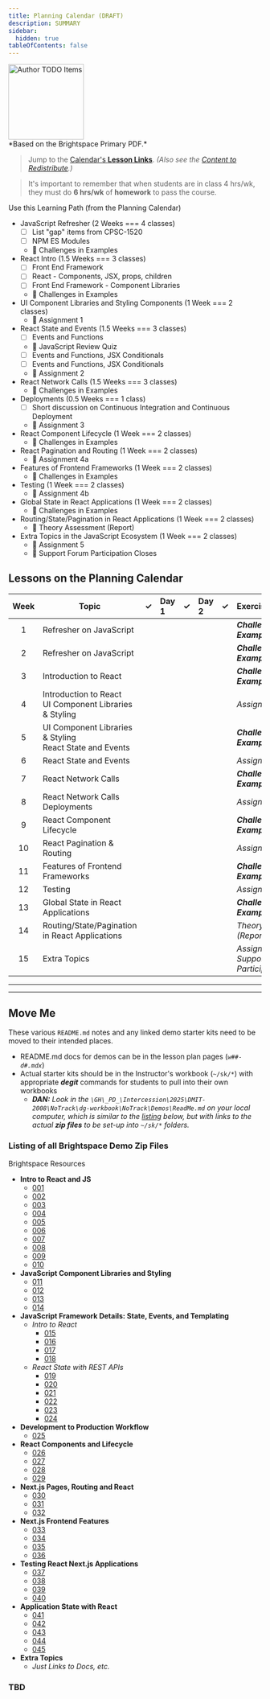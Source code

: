 ```yaml
---
title: Planning Calendar (DRAFT)
description: SUMMARY
sidebar:
  hidden: true
tableOfContents: false
---
```



<Image src={todo} alt="Author TODO Items" class="float-end ml-3" width="150" />
<Aside title="Work-In-Progress (WIP)" type="caution">
*Based on the Brightspace Primary PDF.*
</Aside>

> Jump to the [Calendar's **Lesson Links**](#lessons-on-the-planning-calendar). *(Also see the [Content to Redistribute](#move-me).)*

> It's important to remember that when students are in class 4 hrs/wk, they must do **6 hrs/wk** of **homework** to pass the course.

Use this Learning Path (from the Planning Calendar)

- JavaScript Refresher (2 Weeks === 4 classes)
  - [ ] List "gap" items from CPSC-1520
  - [ ] NPM ES Modules
  - 🎉 Challenges in Examples
- React Intro (1.5 Weeks === 3 classes)
  - [ ] Front End Framework
  - [ ] React - Components, JSX, props, children
  - [ ] Front End Framework - Component Libraries
  - 🎉 Challenges in Examples
- UI Component Libraries and Styling Components (1 Week === 2 classes)
  - 🎉 Assignment 1
- React State and Events (1.5 Weeks === 3 classes)
  - [ ] Events and Functions
  - 🎉 JavaScript Review Quiz
  - [ ] Events and Functions, JSX Conditionals
  - [ ] Events and Functions, JSX Conditionals
  - 🎉 Assignment 2
- React Network Calls (1.5 Weeks === 3 classes)
  - 🎉 Challenges in Examples
- Deployments (0.5 Weeks === 1 class)
  - [ ] Short discussion on Continuous Integration and Continuous Deployment
  - 🎉 Assignment 3
- React Component Lifecycle (1 Week === 2 classes)
  - 🎉 Challenges in Examples
- React Pagination and Routing (1 Week === 2 classes)
  - 🎉 Assignment 4a
- Features of Frontend Frameworks (1 Week === 2 classes)
  - 🎉 Challenges in Examples
- Testing (1 Week === 2 classes)
  - 🎉 Assignment 4b
- Global State in React Applications (1 Week === 2 classes)
  - 🎉 Challenges in Examples
- Routing/State/Pagination in React Applications (1 Week === 2 classes)
  - 🎉 Theory Assessment (Report)
- Extra Topics in the JavaScript Ecosystem (1 Week === 2 classes)
  - 🎉 Assignment 5
  - 🎉 Support Forum Participation Closes


## Lessons on the Planning Calendar

| Week | Topic | &check; | Day 1 | &check; | Day 2 | &check; | Exercise/Assignment |
|:----:|-------|--------:|:------|--------:|:------|--------:|:--------------------|
|  1 | Refresher on JavaScript | &nbsp; | <PageLink href="w01-d1" text="JS Refresh - Class Intro" /> | &nbsp; | <PageLink href="w01-d2" text="JS Refresh - Language Fundamentals" /> | &nbsp; | ***Challenges in Examples*** |
|  2 | Refresher on JavaScript | &nbsp; | <PageLink href="w02-d1" text="JS Refresh - NPM ES Modules" /> | &nbsp; | <PageLink href="w02-d2" text="JS Refresh - Wrap Up" /> | &nbsp; | ***Challenges in Examples*** |
|  3 | Introduction to React | &nbsp; | <PageLink href="w03-d1" text="Front end Framework - Full Intro" /> | &nbsp; | <PageLink href="w03-d2" text="React - Components, JSX, Props, Children" /> | &nbsp; | ***Challenges in Examples*** |
|  4 | Introduction to React<br/>UI Component Libraries & Styling | &nbsp; | <PageLink href="w04-d1" text="Front end Framework - Component Libraries" /> | &nbsp; | <PageLink href="w04-d2" text="UI Component Libraries and Styling Components" /> | &nbsp; | *Assignment #1* |
|  5 | UI Component Libraries & Styling<br/>React State and Events | &nbsp; | <PageLink href="w05-d1" text="UI Component Libraries and Styling Components" /> | &nbsp; | <PageLink href="w05-d2" text="React State and Events - Events and Functions" /> | &nbsp; | ***Challenges in Examples*** |
|  6 | React State and Events | &nbsp; | <PageLink href="w06-d1" text="React State and Events - Events and Functions, JSX Conditionals" /> | &nbsp; | <PageLink href="w06-d2" text="React State and Events - Events and Functions, JSX Conditionals" /> | &nbsp; | *Assignment #2* |
|  7 | React Network Calls | &nbsp; | <PageLink href="w07-d1" text="React Network Calls" /> | &nbsp; | <PageLink href="w07-d2" text="React Network Calls" /> | &nbsp; | ***Challenges in Examples*** |
|  8 | React Network Calls<br/>Deployments | &nbsp; | <PageLink href="w08-d1" text="React Network Calls" /> | &nbsp; | <PageLink href="w08-d2" text="Deployments, Short discussion on Continuous Integration and Continuous Deployments" /> | &nbsp; | *Assignment #3* |
|  9 | React Component Lifecycle | &nbsp; |  | &nbsp; |  | &nbsp; | ***Challenges in Examples*** |
| 10 | React Pagination & Routing | &nbsp; |  | &nbsp; |  | &nbsp; | *Assignment #4a* |
| 11 | Features of Frontend Frameworks | &nbsp; |  | &nbsp; |  | &nbsp; | ***Challenges in Examples*** |
| 12 | Testing | &nbsp; |  | &nbsp; |  | &nbsp; | *Assignment #4b* |
| 13 | Global State in React Applications | &nbsp; |  | &nbsp; |  | &nbsp; | ***Challenges in Examples*** |
| 14 | Routing/State/Pagination in React Applications | &nbsp; |  | &nbsp; |  | &nbsp; | *Theory Assessment (Report)* |
| 15 | Extra Topics | &nbsp; |  | &nbsp; |  | &nbsp; | *Assignment #5*<br/>*Support Forum Participation Closes* |

----


----

## Move Me

These various `README.md` notes and any linked demo starter kits need to be moved to their intended places.

- README.md docs for demos can be in the lesson plan pages (*`w##-d#.mdx`*)
- Actual starter kits should be in the Instructor's workbook (`~/sk/*`) with appropriate ***degit*** commands for students to pull into their own workbooks
    - ***DAN:** Look in the `\GH\_PD_\Intercession\2025\DMIT-2008\NoTrack\dg-workbook\NoTrack\Demos\ReadMe.md` on your local computer, which is similar to the [listing](#listing-of-all-brightspace-demo-zip-files) below, but with links to the actual **zip files** to be set-up into `~/sk/*` folders.*

### Listing of all Brightspace Demo Zip Files

Brightspace Resources

- **Intro to React and JS**
  - [001](#bs-/001-nextjs-intro-START.zip)
  - [002](#bs-/002-nextjs-intro-COMPLETE.zip)
  - [003](#bs-/003-nextjs-components-intro-START.zip)
  - [004](#bs-/004-nextjs-components-intro-COMPLETE.zip)
  - [005](#bs-/005-nextjs-component-lists-START.zip)
  - [006](#bs-/006-nextjs-component-lists-COMPLETE.zip)
  - [007](#bs-/007-nextjs-bootstrap-component-library-START.zip)
  - [008](#bs-/008-nextjs-bootstrap-component-library-COMPLETE.zip)
  - [009](#bs-/009-nextjs-mui-component-library-START.zip)
  - [010](#bs-/010-nextjs-mui-component-library-COMPLETE.zip)
- **JavaScript Component Libraries and Styling**
  - [011](#bs-/011-nextjs-mui-theming-START.zip)
  - [012](#bs-/012-nextjs-mui-theming-COMPLETE.zip)
  - [013](#bs-/013-nextjs-sass-modules-START.zip)
  - [014](#bs-/014-nextjs-sass-modules-COMPLETE.zip)
- **JavaScript Framework Details: State, Events, and Templating**
  - *Intro to React*
    - [015](#bs-/015-nextjs-event-state-fundamentals-START.zip)
    - [016](#bs-/016-nextjs-event-state-fundamentals-COMPLETE.zip)
    - [017](#bs-/017-nextjs-event-state-jsx-conditionals-START.zip)
    - [018](#bs-/018-nextjs-event-state-jsx-conditionals-COMPLETE.zip)
  - *React State with REST APIs*
    - [019](#bs-/019-react-rest-reviews-app-START.zip)
    - [020](#bs-/020-react-rest-reviews-app-COMPLETE.zip)
    - [021](#bs-/021-react-rest-reviews-app-COMPLETE-DAY-2.zip)
    - [022](#bs-/022-react-rest-reviews-app-COMPLETE-DAY-3.zip)
    - [023](#bs-/023-react-rest-fundamentals-START.zip)
    - [024](#bs-/024-react-rest-fundamentals-COMPLETE.zip)
- **Development to Production Workflow**
  - [025](#bs-/025-vercel-github-deployment-example-START%20(1).zip)
- **React Components and Lifecycle**
  - [026](#bs-/026-reviews-app-with-lifecycle-START.zip)
  - [027](#bs-/027-reviews-app-with-lifecycle-COMPLETE.zip)
  - [028](#bs-/028-react-mounting-fundamentals-START.zip)
  - [029](#bs-/029-react-mounting-fundamentals-COMPLETE.zip)
- **Next.js Pages, Routing and React**
  - [030](#bs-/030-nextjs-pages-and-space-START.zip)
  - [031](#bs-/031-nextjs-pages-and-space-DAY-2.zip)
  - [032](#bs-/032-nextjs-pages-and-space-COMPLETE.zip)
- **Next.js Frontend Features**
  - [033](#bs-/033-nextjs-12-space-page-ssr-START.zip)
  - [034](#bs-/034-nextjs-12-space-page-ssr-COMPLETE.zip)
  - [035](#bs-/035-nextjs-12-reviews-app-ssr-START.zip)
  - [036](#bs-/036-nextjs-12-reviews-app-ssr-COMPLETE.zip)
- **Testing React Next.js Applications**
  - [037](#bs-/037-next-js-testing-example-START.zip)
  - [038](#bs-/038-next-js-testing-example-COMPLETE.zip)
  - [039](#bs-/039-next-js-testing-with-mocking-fetch-START.zip)
  - [040](#bs-/040-next-js-testing-with-mocking-fetch-COMPLETE.zip)
- **Application State with React**
  - [041](#bs-/041-rest-reviews-with-context-toast-START%20(1).zip)
  - [042](#bs-/042-rest-reviews-with-context-toast-COMPLETE.zip)
  - [043](#bs-/043-authentication-example-START.zip)
  - [044](#bs-/044-authentication-example-DAY-1.zip)
  - [045](#bs-/045-authentication-example-complete.zip)
- **Extra Topics**
  - *Just Links to Docs, etc.*

### TBD

